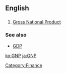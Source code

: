 ==English==
==={{initialism}}===
# [[Gross National Product]]

===See also===
* [[GDP]]

[[ko:GNP]]
[[ja:GNP]]

[[Category:Finance]]